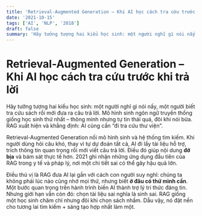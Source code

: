 ```yaml
---
title: 'Retrieval-Augmented Generation – Khi AI học cách tra cứu trước khi trả lời'
date: '2021-10-15'
tags: ['AI', 'NLP', '2018']
draft: false
summary: 'Hãy tưởng tượng hai kiểu học sinh: một người nghĩ gì nói nấy, một người biết tra cứu sách rồi mới đư'
---
```


# Retrieval-Augmented Generation – Khi AI học cách tra cứu trước khi trả lời

Hãy tưởng tượng hai kiểu học sinh: một người nghĩ gì nói nấy, một người biết tra cứu sách rồi mới đưa ra câu trả lời. Mô hình sinh ngôn ngữ truyền thống giống học sinh thứ nhất – thông minh nhưng tự tin thái quá, đôi khi nói bừa. RAG xuất hiện và khẳng định: AI cũng cần “đi tra cứu thư viện”.

Retrieval-Augmented Generation nối mô hình sinh và hệ thống tìm kiếm. Khi người dùng hỏi câu khó, thay vì tự dự đoán tất cả, AI đi lấy tài liệu hỗ trợ, trích thông tin quan trọng rồi mới viết câu trả lời. Điều đó giúp nội dung **đỡ bịa** và bám sát thực tế hơn. 2021 ghi nhận những ứng dụng đầu tiên của RAG trong y tế và pháp lý, nơi một chi tiết sai có thể gây hậu quả lớn.

Điều thú vị là RAG đưa AI lại gần với cách con người suy nghĩ: chúng ta không phải lúc nào cũng nhớ mọi thứ, nhưng biết **ở đâu có thứ mình cần**. Một bước quan trọng trên hành trình biến AI thành trợ lý tri thức đáng tin. Nhưng giới hạn vẫn còn đó: chọn tài liệu sai nghĩa là sinh sai. RAG giống một học sinh chăm chỉ nhưng đôi khi chọn sách nhầm. Dẫu vậy, nó đặt nền cho tương lai tìm kiếm + sáng tạo hợp nhất làm một.